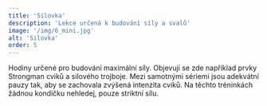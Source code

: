 ```yaml
---
title: 'Silovka'
description: 'Lekce určená k budování síly a svalů'
image: '/img/6_mini.jpg'
alt: 'Silovka'
order: 5
---
```


Hodiny určené pro budování maximální síly. Objevují se zde například prvky Strongman cviků a silového trojboje. Mezi samotnými sériemi jsou adekvátní pauzy tak, aby se zachovala zvýšená intenzita cviků. Na těchto tréninkách žádnou kondičku nehledej, pouze striktní sílu.
